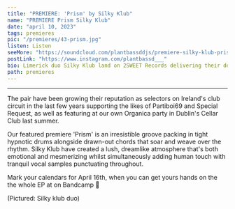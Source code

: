 ---
title: "PREMIERE: 'Prism' by Silky Klub"
name: "PREMIERE Prism Silky Klub"
date: "april 10, 2023"
tags: premieres
pic: "/premieres/43-prism.jpg"
listen: Listen
seeMore: "https://soundcloud.com/plantbassddjs/premiere-silky-klub-prism"
postLink: "https://www.instagram.com/plantbassd___"
bio: Limerick duo Silky Klub land on 2SWEET Records delivering their debut EP featuring 4 ethereal club tracks alongside a remix from Irish techno stalwart PAGAN.
path: premieres
---

<SoundCloud url="https://soundcloud.com/plantbassddjs/premiere-silky-klub-prism" name="Prism" />

<hr />

The pair have been growing their reputation as selectors on Ireland's club circuit in the last few years supporting the likes of Partiboi69 and Special Request, as well as featuring at our own Organica party in Dublin's Cellar Club last summer.

Our featured premiere 'Prism' is an irresistible groove packing in tight hypnotic drums alongside drawn-out chords that soar and weave over the rhythm. Silky Klub have created a lush, dreamlike atmosphere that's both emotional and mesmerizing whilst simultaneously adding human touch with tranquil vocal samples punctuating throughout.

Mark your calendars for April 16th, when you can get yours hands on the the whole EP at <HoverLink url="https://2sweetrecords.bandcamp.com/album/prism" name="Prism" inline external /> on Bandcamp 🌱

<Picture src="/premieres/43-silky.jpg" alt="Silky Klub duo" size={1200} />
<p className="smallText">(Pictured: Silky klub duo)</p>
